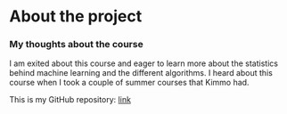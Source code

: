
# About the project
### My thoughts about the course

I am exited about this course and eager to learn more about the statistics behind machine learning and the different algorithms.  I heard about this course when I took a couple of summer courses that Kimmo had.

This is my GitHub repository: [link](https://github.com/chpatola/IODS-project)

